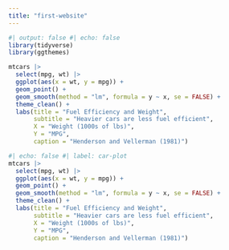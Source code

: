 ```yaml
---
title: "first-website"
---
```


```r
#| output: false #| echo: false
library(tidyverse)
library(ggthemes)
```

```r
mtcars |> 
  select(mpg, wt) |> 
  ggplot(aes(x = wt, y = mpg)) +
  geom_point() +
  geom_smooth(method = "lm", formula = y ~ x, se = FALSE) +
  theme_clean() +
  labs(title = "Fuel Efficiency and Weight",
       subtitle = "Heavier cars are less fuel efficient",
       X = "Weight (1000s of lbs)",
       Y = "MPG",
       caption = "Henderson and Vellerman (1981)")
```

```r
#| echo: false #| label: car-plot
mtcars |> 
  select(mpg, wt) |> 
  ggplot(aes(x = wt, y = mpg)) +
  geom_point() +
  geom_smooth(method = "lm", formula = y ~ x, se = FALSE) +
  theme_clean() +
  labs(title = "Fuel Efficiency and Weight",
       subtitle = "Heavier cars are less fuel efficient",
       X = "Weight (1000s of lbs)",
       Y = "MPG",
       caption = "Henderson and Vellerman (1981)")
```

